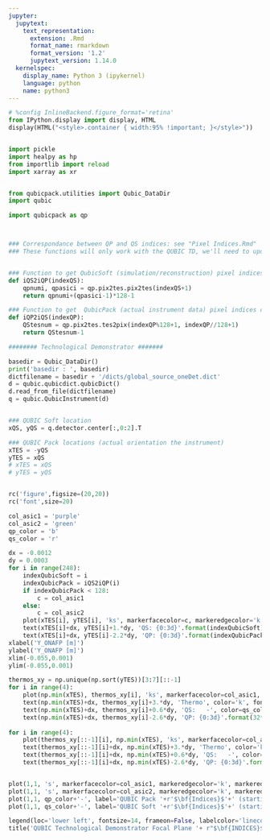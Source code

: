 ```yaml
---
jupyter:
  jupytext:
    text_representation:
      extension: .Rmd
      format_name: rmarkdown
      format_version: '1.2'
      jupytext_version: 1.14.0
  kernelspec:
    display_name: Python 3 (ipykernel)
    language: python
    name: python3
---
```


```python
# %config InlineBackend.figure_format='retina'
from IPython.display import display, HTML
display(HTML("<style>.container { width:95% !important; }</style>"))


import pickle
import healpy as hp
from importlib import reload
import xarray as xr


from qubicpack.utilities import Qubic_DataDir
import qubic

import qubicpack as qp



### Correspondance between QP and QS indices: see "Pixel Indices.Rmd"
### These functions will only work with the QUBIC TD, we'll need to update them later


### Function to get QubicSoft (simulation/reconstruction) pixel indices converted into QubicPack (actual instrument data) pixel indices
def iQS2iQP(indexQS):
    qpnumi, qpasici = qp.pix2tes.pix2tes(indexQS+1)
    return qpnumi+(qpasici-1)*128-1

### Function to get  QubicPack (actual instrument data) pixel indices converted into QubicSoft (simulation/reconstruction) pixel indices
def iQP2iQS(indexQP):
    QStesnum = qp.pix2tes.tes2pix(indexQP%128+1, indexQP//128+1)
    return QStesnum-1

```

```python
######## Technological Demonstrator #######

basedir = Qubic_DataDir()
print('basedir : ', basedir)
dictfilename = basedir + '/dicts/global_source_oneDet.dict'
d = qubic.qubicdict.qubicDict()
d.read_from_file(dictfilename)
q = qubic.QubicInstrument(d)


### QUBIC Soft location
xQS, yQS = q.detector.center[:,0:2].T

### QUBIC Pack locations (actual orientation the instrument)
xTES = -yQS
yTES = xQS
# xTES = xQS
# yTES = yQS


rc('figure',figsize=(20,20))
rc('font',size=20)

col_asic1 = 'purple'
col_asic2 = 'green'
qp_color = 'b'
qs_color = 'r'

dx = -0.0012
dy = 0.0003
for i in range(248):
    indexQubicSoft = i
    indexQubicPack = iQS2iQP(i)
    if indexQubicPack < 128:
        c = col_asic1
    else:
        c = col_asic2
    plot(xTES[i], yTES[i], 'ks', markerfacecolor=c, markeredgecolor='k', markeredgewidth=2, alpha=0.2, ms=58)
    text(xTES[i]+dx, yTES[i]+1.*dy, 'QS: {0:3d}'.format(indexQubicSoft), color=qs_color, fontsize=12)
    text(xTES[i]+dx, yTES[i]-2.2*dy, 'QP: {0:3d}'.format(indexQubicPack), color=qp_color, fontsize=12)
xlabel('Y_ONAFP [m]')
ylabel('Y_ONAFP [m]')
xlim(-0.055,0.001)
ylim(-0.055,0.001)

thermos_xy = np.unique(np.sort(yTES))[3:7][::-1]
for i in range(4):
    plot(np.min(xTES), thermos_xy[i], 'ks', markerfacecolor=col_asic1, markeredgecolor='k', markeredgewidth=2, alpha=0.2, ms=58)
    text(np.min(xTES)+dx, thermos_xy[i]+3.*dy, 'Thermo', color='k', fontsize=10)
    text(np.min(xTES)+dx, thermos_xy[i]+0.6*dy, 'QS:   -', color=qs_color, fontsize=12)
    text(np.min(xTES)+dx, thermos_xy[i]-2.6*dy, 'QP: {0:3d}'.format(32*i+4), color=qp_color, fontsize=12)
    
for i in range(4):
    plot(thermos_xy[::-1][i], np.min(xTES), 'ks', markerfacecolor=col_asic2, markeredgecolor='k', markeredgewidth=2, alpha=0.2, ms=58)
    text(thermos_xy[::-1][i]+dx, np.min(xTES)+3.*dy, 'Thermo', color='k', fontsize=10)
    text(thermos_xy[::-1][i]+dx, np.min(xTES)+0.6*dy, 'QS:   -', color=qs_color, fontsize=12)
    text(thermos_xy[::-1][i]+dx, np.min(xTES)-2.6*dy, 'QP: {0:3d}'.format(32*i+4+128), color=qp_color, fontsize=12)


plot(1,1, 's', markerfacecolor=col_asic1, markeredgecolor='k', markeredgewidth=2, alpha=0.2, ms=20, label='ASIC 1', color=col_asic1)
plot(1,1, 's', markerfacecolor=col_asic2, markeredgecolor='k', markeredgewidth=2, alpha=0.2, ms=20, label='ASIC 2', color=col_asic2)
plot(1,1, qp_color+'-', label='QUBIC Pack '+r'$\bf{Indices}$'+' (starting at 0)')
plot(1,1, qs_color+'-', label='QUBIC Soft '+r'$\bf{Indices}$'+' (starting at 0)')

legend(loc='lower left', fontsize=14, frameon=False, labelcolor='linecolor')
title('QUBIC Technological Demonstrator Focal Plane '+ r"$\bf{INDICES}$"+ ' (starting at 0)')
```

```python

```
